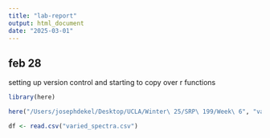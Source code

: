 ```yaml
---
title: "lab-report"
output: html_document
date: "2025-03-01"
---
```



## feb 28

setting up version control and starting to copy over r functions


```r
library(here)

here("/Users/josephdekel/Desktop/UCLA/Winter\ 25/SRP\ 199/Week\ 6", "varied_spectra.csv" )

df <- read.csv("varied_spectra.csv")


```


